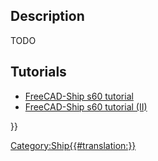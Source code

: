 <languages/>
{{UnfinishedDocu}}
<translate>

<!--T:5-->
{{Docnav
|[[Ship_LoadCondition|Create a new loading condition]]
|
|[[Ship_Workbench|Ship]]
|IconL=Ship_LoadCondition.svg
|IconR=
|IconC=Workbench_Ship.svg
}}

<!--T:1-->
{{GuiCommand
|Name=Ship PlotGZ
|MenuLocation=Weights → GZ curve computation
|Workbenches=[[Ship_Workbench|Ship]]
|Shortcut=
|SeeAlso=
}}

== Description == <!--T:9--> 

<!--T:2-->
TODO

==Tutorials== <!--T:3-->

<!--T:4-->
* [[FreeCAD-Ship s60 tutorial|FreeCAD-Ship s60 tutorial ]]
* [[FreeCAD-Ship s60 tutorial (II)|FreeCAD-Ship s60 tutorial (II)]] 


<!--T:6-->
{{Docnav
|[[Ship_LoadCondition|Create a new loading condition]]
|
|[[Ship_Workbench|Ship]]
|IconL=Ship_LoadCondition.svg
|IconR=
|IconC=Workbench_Ship.svg
}}

</translate>
{{Userdocnavi{{#translation:}}}}
[[Category:Ship{{#translation:}}]]